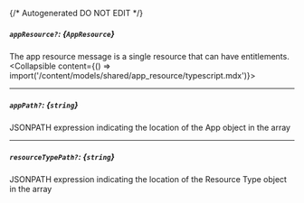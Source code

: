 {/* Autogenerated DO NOT EDIT  */}

##### `appResource?`: *{`AppResource`}*
The app resource message is a single resource that can have entitlements.
<Collapsible content={() => import('/content/models/shared/app_resource/typescript.mdx')}>
</Collapsible>

---
##### `appPath?`: *{`string`}*
JSONPATH expression indicating the location of the App object in the array

---
##### `resourceTypePath?`: *{`string`}*
JSONPATH expression indicating the location of the Resource Type object in the array

